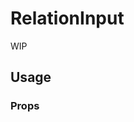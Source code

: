 <!--- RelationInput.stories.mdx --->


<Meta title="components/RelationInput" />

# RelationInput

WIP

## Usage

<Canvas>
  <Story name="base">
    <Box padding={8}>
      <RelationInput
        id="relations-1"
        label="Relations"
        labelLoadMore="Load More"
        listHeight="200px"
        name="options"
        publicationStateTranslations={{ draft: 'Draft', published: 'Published' }}
        searchResults={{
          data: {
            pages: [
              [
                {
                  id: 6
                  mainField: 'Relation 6',
                  publicationState: 'draft',
                },
                {
                  id: 7,
                  mainField: 'Relation 7',
                  publicationState: 'published',
                },
                {
                  id: 8,
                  mainField: 'Relation 8',
                  publicationState: false,
                },
              ],
            ],
            isLoading: false,
            isSuccess: true,
          },
        }}
        relations={{
          data: {
            pages: [
              [
                {
                  id: 1,
                  href: '/',
                  mainField: 'Relation 1',
                  publicationState: 'draft',
                },
                {
                  id: 2,
                  href: '',
                  mainField: 'Relation 2',
                  publicationState: false,
                },
                {
                  id: 3,
                  href: '',
                  mainField: 'Relation 3',
                  publicationState: 'published',
                },
                {
                  id: 4,
                  href: '',
                  mainField: 'Relation 4',
                  publicationState: 'draft',
                },
                {
                  id: 5,
                  href: '',
                  mainField: 'Relation 5',
                  publicationState: false,
                },
              ],
            ],
          },
          isLoading: false,
          isSuccess: true,
        }}
      />
    </Box>
  </Story>
</Canvas>

### Props

<ArgsTable of={RelationItem} />
